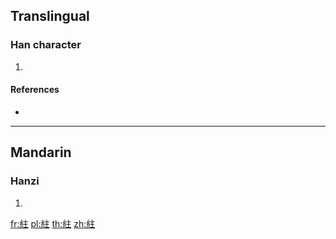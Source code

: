 {{character info/new}}
==Translingual==

===Han character===
{{Han char|rn=120|rad=糸|as=05|sn=11|four=20914|canj=VFYG}}

# {{defn|Han|sort=糸05}}

====References====
* {{Han ref|kx=0920.150|dkj=27360|dj=1352.120|hdz=53385.050|uh=7D38|ud=32056|bh=D6E4|bd=55012}}

----

==Mandarin==

===Hanzi===
{{cmn-hanzi|pin=[[zhù]] ([[zhu4]])|wg=chu<sup>4</sup>}}

# {{defn|lang=cmn|sort=糸05}}

[[fr:紸]]
[[pl:紸]]
[[th:紸]]
[[zh:紸]]